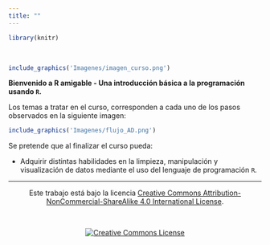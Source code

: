 ```yaml
---
title: ""
---
```


```r

library(knitr)
```

<br>

<div class = "row">

<div class = "col-md-6">

```r

include_graphics('Imagenes/imagen_curso.png')
```

</div>

<div class = "col-md-6">

__Bienvenido a R amigable - Una introducción básica a la programación usando `R`.__

Los temas a tratar en el curso, corresponden a cada uno de los pasos observados en la siguiente imagen:

```r

include_graphics('Imagenes/flujo_AD.png')
```

</div>

</div>

Se pretende que al finalizar el curso pueda:

  + Adquirir distintas habilidades en la limpieza, manipulación y visualización de datos mediante el uso del lenguaje de programación `R`.

<hr>

<section style="text-align: center;">Este trabajo está bajo la licencia <a rel="license" href="http://creativecommons.org/licenses/by-nc-sa/4.0/">Creative Commons Attribution-NonCommercial-ShareAlike 4.0 International License</a>.</section>

<br>

<section style="text-align: center;"><a rel="license" href="http://creativecommons.org/licenses/by-nc-sa/4.0/"><img alt="Creative Commons License" style="border-width:0" src="https://i.creativecommons.org/l/by-nc-sa/4.0/88x31.png" /></a><br/></section>
